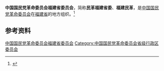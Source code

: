 {{Infobox PRCG
|机构名称 = 中国国民党革命委员会福建省委员会
|标志1    =
|格言1    =
|届数     = 
|任期始   = 
|任期终   =
|职位1    = 主任委员
|人员1    = 
|职位2    = 副主任委员
|人员2    =
|人数2    =
|职位3    =
|人员3    =
|组织法规 = 中国国民党革命委员会章程
|上级机构 = [[中国国民党革命委员会中央委员会|中国国民党革命委员会中央委员会]]
|机构类型 = [[民主党派|民主党派]][[中国一级行政区|省级行政区]][[委员会|委员会]]
|行政级别 = 正厅级
|场所1    = 
|地址1    = 
|邮编1    = 
|电话1    = 
|官网1    = <!-- {{url|}} -->
}}
'''中国国民党革命委员会福建省委员会'''，简称'''民革福建省委'''、'''福建民革'''，是[[中国国民党革命委员会|中国国民党革命委员会]]在[[福建省|福建省]]的地方组织。<ref>{{Cite web|title=中国国民党革命委员会章程（2017年12月23日）|url=http://www.minge.gov.cn/n1/2017/1123/c415521-29663888.html|accessdate=2020-09-02|work=中国国民党革命委员会中央委员会|archiveurl=https://web.archive.org/web/20171227235410/www.minge.gov.cn/n1/2017/1123/c415521-29663888.html|archivedate=2017-12-27}}</ref>

== 参考资料 ==
{{reflist}}

{{中华人民共和国各省级行政区|委员会|中国国民党革命委员会|仅内地=yes}}

{{Authority control}}
[[Category:中国国民党革命委员会福建省委员会|]]
[[Category:中国国民党革命委员会省级行政区委员会|Category:中国国民党革命委员会省级行政区委员会]]